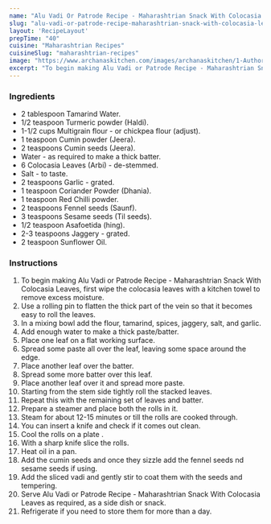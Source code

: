 ---
name: "Alu Vadi Or Patrode Recipe - Maharashtrian Snack With Colocasia Leaves"
slug: "alu-vadi-or-patrode-recipe-maharashtrian-snack-with-colocasia-leaves"
layout: 'RecipeLayout'
prepTime: "40"
cuisine: "Maharashtrian Recipes"
cuisineSlug: "maharashtrian-recipes"
image: "https://www.archanaskitchen.com/images/archanaskitchen/1-Author/madhulia/Alu_vadi_Patrode.jpg"
excerpt: "To begin making Alu Vadi or Patrode Recipe - Maharashtrian Snack With Colocasia Leaves, first wipe the colocasia leaves with a kitchen towel to remove excess moisture"
---

### Ingredients

- 2 tablespoon Tamarind Water.
- 1/2 teaspoon Turmeric powder (Haldi).
- 1-1/2 cups Multigrain flour - or chickpea flour (adjust).
- 1 teaspoon Cumin powder (Jeera).
- 2 teaspoons Cumin seeds (Jeera).
- Water - as required to make a thick batter.
- 6 Colocasia Leaves (Arbi) - de-stemmed.
- Salt - to taste.
- 2 teaspoons Garlic - grated.
- 1 teaspoon Coriander Powder (Dhania).
- 1 teaspoon Red Chilli powder.
- 2 teaspoons Fennel seeds (Saunf).
- 3 teaspoons Sesame seeds (Til seeds).
- 1/2 teaspoon Asafoetida (hing).
- 2-3 teaspoons Jaggery - grated.
- 2 teaspoon Sunflower Oil.

### Instructions

1. To begin making Alu Vadi or Patrode Recipe - Maharashtrian Snack With Colocasia Leaves, first wipe the colocasia leaves with a kitchen towel to remove excess moisture.
1. Use a rolling pin to flatten the thick part of the vein so that it becomes easy to roll the leaves.
1. In a mixing bowl add the flour, tamarind, spices, jaggery, salt, and garlic.
1. Add enough water to make a thick paste/batter.
1. Place one leaf on a flat working surface.
1. Spread some paste all over the leaf, leaving some space around the edge.
1. Place another leaf over the batter.
1. Spread some more batter over this leaf.
1. Place another leaf over it and spread more paste.
1. Starting from the stem side tightly roll the stacked leaves.
1. Repeat this with the remaining set of leaves and batter.
1. Prepare a steamer and place both the rolls in it.
1. Steam for about 12-15 minutes or till the rolls are cooked through.
1. You can insert a knife and check if it comes out clean.
1. Cool the rolls on a plate .
1. With a sharp knife slice the rolls.
1. Heat oil in a pan.
1. Add the cumin seeds and once they sizzle add the fennel seeds nd sesame seeds if using.
1. Add the sliced vadi and gently stir to coat them with the seeds and tempering.
1. Serve Alu Vadi or Patrode Recipe - Maharashtrian Snack With Colocasia Leaves as required, as a side dish or snack.
1. Refrigerate if you need to store them for more than a day.
